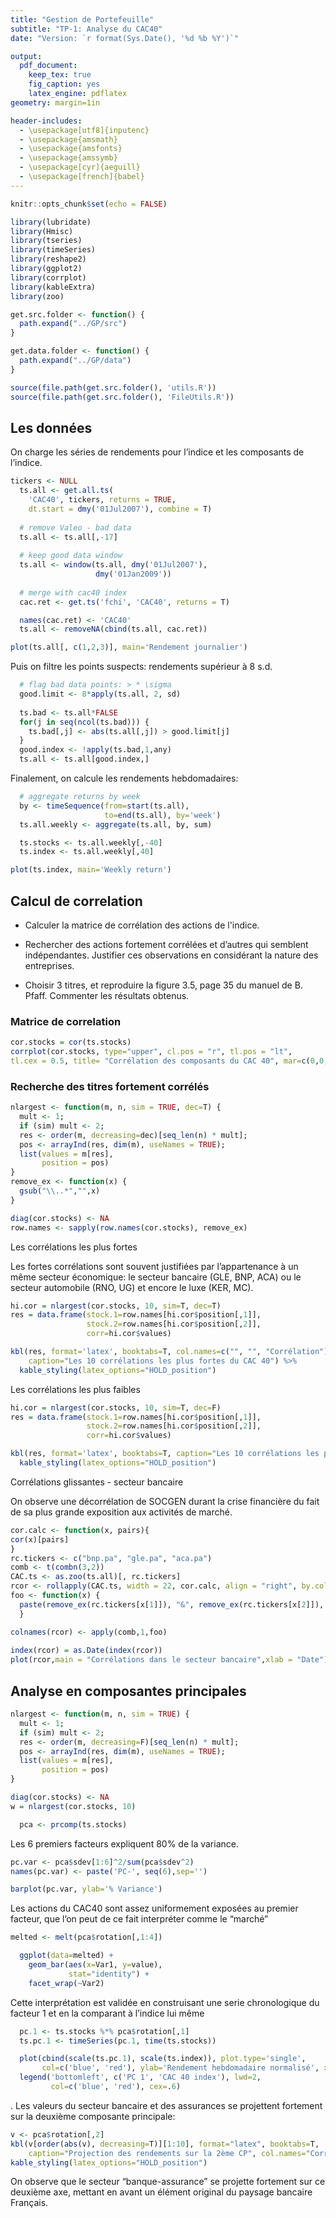 ```yaml
---
title: "Gestion de Portefeuille"
subtitle: "TP-1: Analyse du CAC40"
date: "Version: `r format(Sys.Date(), '%d %b %Y')`"

output: 
  pdf_document:
    keep_tex: true
    fig_caption: yes
    latex_engine: pdflatex
geometry: margin=1in

header-includes:
  - \usepackage[utf8]{inputenc}
  - \usepackage{amsmath}
  - \usepackage{amsfonts}
  - \usepackage{amssymb}
  - \usepackage[cyr]{aeguill}
  - \usepackage[french]{babel}
---
```


```r
knitr::opts_chunk$set(echo = FALSE)
```

```r
library(lubridate)
library(Hmisc)
library(tseries)
library(timeSeries)
library(reshape2)
library(ggplot2)
library(corrplot)
library(kableExtra)
library(zoo)

get.src.folder <- function() {
  path.expand("../GP/src")
}

get.data.folder <- function() {
  path.expand("../GP/data")
}

source(file.path(get.src.folder(), 'utils.R'))
source(file.path(get.src.folder(), 'FileUtils.R'))
```


## Les données

On charge les séries de rendements pour l'indice et les composants de l'indice.

```r

tickers <- NULL
  ts.all <- get.all.ts(
    'CAC40', tickers, returns = TRUE,
    dt.start = dmy('01Jul2007'), combine = T)
  
  # remove Valeo - bad data
  ts.all <- ts.all[,-17]
  
  # keep good data window
  ts.all <- window(ts.all, dmy('01Jul2007'), 
                   dmy('01Jan2009'))
  
  # merge with cac40 index
  cac.ret <- get.ts('fchi', 'CAC40', returns = T)

  names(cac.ret) <- 'CAC40'
  ts.all <- removeNA(cbind(ts.all, cac.ret))
```

```r
plot(ts.all[, c(1,2,3)], main='Rendement journalier')
```

Puis on filtre les points suspects: rendements supérieur à 8 s.d.

```r
  # flag bad data points: > * \sigma
  good.limit <- 8*apply(ts.all, 2, sd)
  
  ts.bad <- ts.all*FALSE
  for(j in seq(ncol(ts.bad))) {
    ts.bad[,j] <- abs(ts.all[,j]) > good.limit[j]
  }
  good.index <- !apply(ts.bad,1,any)
  ts.all <- ts.all[good.index,]
```

Finalement, on calcule les rendements hebdomadaires:
  
```r
  # aggregate returns by week
  by <- timeSequence(from=start(ts.all), 
                     to=end(ts.all), by='week')
  ts.all.weekly <- aggregate(ts.all, by, sum)

  ts.stocks <- ts.all.weekly[,-40]
  ts.index <- ts.all.weekly[,40]
```
```r
plot(ts.index, main='Weekly return')
```

## Calcul de correlation

+ Calculer la matrice de corrélation des actions de l\'indice. 

+ Rechercher des actions fortement corrélées et d'autres qui semblent indépendantes. 
Justifier ces observations en considérant la nature des entreprises.

+ Choisir 3 titres, et reproduire la figure 3.5, page 35 du manuel de B. Pfaff.
Commenter les résultats obtenus.

### Matrice de correlation

```r
cor.stocks = cor(ts.stocks)
corrplot(cor.stocks, type="upper", cl.pos = "r", tl.pos = "lt",
tl.cex = 0.5, title= "Corrélation des composants du CAC 40", mar=c(0,0,1,0))
```

### Recherche des titres fortement corrélés

```r
nlargest <- function(m, n, sim = TRUE, dec=T) {
  mult <- 1;
  if (sim) mult <- 2;
  res <- order(m, decreasing=dec)[seq_len(n) * mult];
  pos <- arrayInd(res, dim(m), useNames = TRUE);
  list(values = m[res],
       position = pos)
}
remove_ex <- function(x) {
  gsub("\\..*","",x)
}

diag(cor.stocks) <- NA
row.names <- sapply(row.names(cor.stocks), remove_ex)
```

Les corrélations les plus fortes

Les fortes corrélations sont souvent justifiées par l'appartenance à un même secteur économique: le secteur bancaire (GLE, BNP, ACA) ou le secteur automobile (RNO, UG) et encore le luxe (KER, MC).

```r
hi.cor = nlargest(cor.stocks, 10, sim=T, dec=T)
res = data.frame(stock.1=row.names[hi.cor$position[,1]],
                 stock.2=row.names[hi.cor$position[,2]],
                 corr=hi.cor$values)
```
```r
kbl(res, format='latex', booktabs=T, col.names=c("", "", "Corrélation"), 
    caption="Les 10 corrélations les plus fortes du CAC 40") %>%
  kable_styling(latex_options="HOLD_position")
```

Les corrélations les plus faibles

```r
hi.cor = nlargest(cor.stocks, 10, sim=T, dec=F)
res = data.frame(stock.1=row.names[hi.cor$position[,1]],
                 stock.2=row.names[hi.cor$position[,2]],
                 corr=hi.cor$values)
```
```r
kbl(res, format='latex', booktabs=T, caption="Les 10 corrélations les plus faibles du CAC 40") %>%
  kable_styling(latex_options="HOLD_position")
```

Corrélations glissantes - secteur bancaire

On observe une décorrélation de SOCGEN durant la crise financière du fait de sa plus grande exposition aux activités de marché.

```r
cor.calc <- function(x, pairs){
cor(x)[pairs]
} 
rc.tickers <- c("bnp.pa", "gle.pa", "aca.pa")
comb <- t(combn(3,2))
CAC.ts <- as.zoo(ts.all)[, rc.tickers]
rcor <- rollapply(CAC.ts, width = 22, cor.calc, align = "right", by.column = FALSE, pairs=comb)
foo <- function(x) {
  paste(remove_ex(rc.tickers[x[1]]), "&", remove_ex(rc.tickers[x[2]]), sep=" ")
  }

colnames(rcor) <- apply(comb,1,foo)
 
index(rcor) = as.Date(index(rcor))
plot(rcor,main = "Corrélations dans le secteur bancaire",xlab = "Date")
```


## Analyse en composantes principales

```r
nlargest <- function(m, n, sim = TRUE) {
  mult <- 1;
  if (sim) mult <- 2;
  res <- order(m, decreasing=F)[seq_len(n) * mult];
  pos <- arrayInd(res, dim(m), useNames = TRUE);
  list(values = m[res],
       position = pos)
}

diag(cor.stocks) <- NA
w = nlargest(cor.stocks, 10)
```

```r
  pca <- prcomp(ts.stocks)
```
Les 6 premiers facteurs expliquent 80\% de la variance.


```r
pc.var <- pca$sdev[1:6]^2/sum(pca$sdev^2)
names(pc.var) <- paste('PC-', seq(6),sep='')
```

```r
barplot(pc.var, ylab='% Variance')
```


Les actions du CAC40 sont assez uniformement exposées au premier
facteur, que l'on peut de ce fait interpréter comme le "marché" 

```r
melted <- melt(pca$rotation[,1:4])

  ggplot(data=melted) +
    geom_bar(aes(x=Var1, y=value),
             stat="identity") +
    facet_wrap(~Var2)
```

  
Cette interprétation est validée en construisant une serie
chronologique du facteur 1 et en la comparant à l'indice lui même 

```r
  pc.1 <- ts.stocks %*% pca$rotation[,1]
  ts.pc.1 <- timeSeries(pc.1, time(ts.stocks))
```

```r
  plot(cbind(scale(ts.pc.1), scale(ts.index)), plot.type='single',
       col=c('blue', 'red'), ylab='Rendement hebdomadaire normalisé', xlab=" ")
  legend('bottomleft', c('PC 1', 'CAC 40 index'), lwd=2,
         col=c('blue', 'red'), cex=.6)
```

.
Les valeurs du secteur bancaire et des assurances se projettent
fortement sur la deuxième composante principale:


```r
v <- pca$rotation[,2]
kbl(v[order(abs(v), decreasing=T)][1:10], format="latex", booktabs=T, 
    caption="Projection des rendements sur la 2ème CP", col.names="Corrélation") %>%
kable_styling(latex_options="HOLD_position")
```

On observe que le secteur "banque-assurance" se projette fortement sur ce deuxième axe, mettant en avant un
élément original du paysage bancaire Français.



